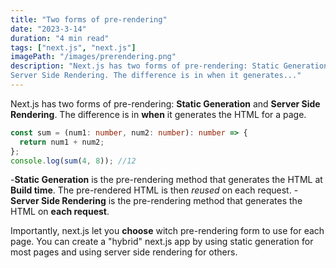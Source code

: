 ```yaml
---
title: "Two forms of pre-rendering"
date: "2023-3-14"
duration: "4 min read"
tags: ["next.js", "next.js"]
imagePath: "/images/prerendering.png"
description: "Next.js has two forms of pre-rendering: Static Generation and
Server Side Rendering. The difference is in when it generates..."
---
```


Next.js has two forms of pre-rendering: **Static Generation** and
**Server Side Rendering**. The difference is in **when** it generates
the HTML for a page.

```ts
const sum = (num1: number, num2: number): number => {
  return num1 + num2;
};
console.log(sum(4, 8)); //12
```

-**Static Generation** is the pre-rendering method that generates the
HTML at **Build time**. The pre-rendered HTML is then _reused_ on each
request. -**Server Side Rendering** is the pre-rendering method that generates
the HTML on **each request**.

Importantly, next.js let you **choose** witch pre-rendering form to use
for each page. You can create a "hybrid" next.js app by using static
generation for most pages and using server side rendering for others.
